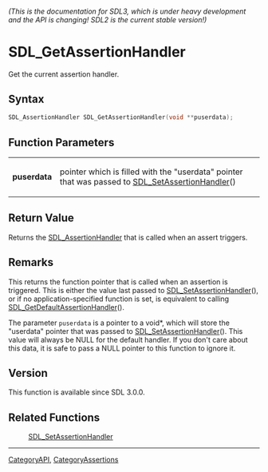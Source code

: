 ====== (This is the documentation for SDL3, which is under heavy development and the API is changing! SDL2 is the current stable version!) ======
= SDL_GetAssertionHandler =

Get the current assertion handler.

== Syntax ==

<syntaxhighlight lang='c'>
SDL_AssertionHandler SDL_GetAssertionHandler(void **puserdata);
</syntaxhighlight>

== Function Parameters ==

{|
|'''puserdata'''
|pointer which is filled with the "userdata" pointer that was passed to [[SDL_SetAssertionHandler]]()
|}

== Return Value ==

Returns the [[SDL_AssertionHandler]] that is called when an assert
triggers.

== Remarks ==

This returns the function pointer that is called when an assertion is
triggered. This is either the value last passed to
[[SDL_SetAssertionHandler]](), or if no application-specified function is
set, is equivalent to calling [[SDL_GetDefaultAssertionHandler]]().

The parameter <code>puserdata</code> is a pointer to a void*, which will
store the "userdata" pointer that was passed to
[[SDL_SetAssertionHandler]](). This value will always be NULL for the
default handler. If you don't care about this data, it is safe to pass a
NULL pointer to this function to ignore it.

== Version ==

This function is available since SDL 3.0.0.

== Related Functions ==

:[[SDL_SetAssertionHandler]]

----
[[CategoryAPI]], [[CategoryAssertions]]
<!-- #See the Style Guide for instructions on editing the footer. -->


